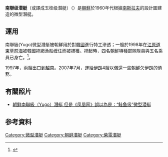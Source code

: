 {{潛艇
|名称= 南聯级<br/>Yugo Class
|图片= 
|照片说明= 
|舰种= 微型潜艇
|舰名= 
|拥有国= {{DPRK}}<br/>{{VNM}}<br/>{{IRN}}
|前型= 
|次型= [[鯊魚級潛艇_(朝鲜)|鯊魚級潛艇]]
|同型= 
|竣工= 40艘以上<ref>[{{Cite web |url=http://www.hazegray.org/worldnav/asiapac/n_korea.htm#1 |title=世界海軍 朝鮮 （{{lang-en|World Navy, North Korea}}）  |access-date=2010-12-03 |archive-date=2009-05-25 |archive-url=https://web.archive.org/web/20090525131453/http://www.hazegray.org/worldnav/asiapac/n_korea.htm#1 |dead-url=no }} 世界海軍 朝鮮 （{{lang-en|World Navy, North Korea}}） ]</ref>
|结局= 
|状态= 
|水上吃水= 
|水上排水量= 
|水下排水量= 90吨
|极限潜深= 
|长度= 20米
|阔度= 2米
|动力系统= 
|叶轴= 單轴柴油
|水上极速= 10节
|潜行极速= 4节
|乘员= 
|鱼雷= 2具533毫米鱼雷发射管
|导弹= 
|其他武裝=
|结构=
|续航力= 
|其他= 
}}
'''南聯级潜艇'''（或譯成玉桂级潛艇）（{{lang-en|Yugo class submarine}}）是[[朝鮮|朝鮮]]於1960年代根據[[南斯拉夫社会主义联邦共和国|南斯拉夫]]的設計圖建造的微型潛艇。

== 運用 ==
南聯級(Yugo)微型潛艇被朝鮮用於對[[韓國|韓國]]進行特工滲透；一艘於1998年在[[江原道_(韓國)|江原道]][[束草前海|束草前海]]被韓國拖網漁船缠住而被捕獲。撈起時，四名[[朝鮮|朝鮮]]特種部隊隊員與五名乘員已身亡。<ref name="globalsec">{{Cite web |url=http://www.globalsecurity.org/military/world/iran/yono.htm |title=GlobalSecurity.org |accessdate=2010-12-02 |archive-date=2010-12-05 |archive-url=https://web.archive.org/web/20101205005538/http://www.globalsecurity.org/military/world/iran/yono.htm |dead-url=no }}</ref>。

1997年，兩艘出口到[[越南|越南]]。2007年7月，運給[[伊朗|伊朗]]4艘以償還一些[[朝鮮|朝鮮]]欠伊朗的債務。

==有關照片==
*[https://web.archive.org/web/20100525025707/http://int.nfdaily.cn/content/2010-05/23/content_12171629.htm 朝鲜南聯級（Yugo）潛艇 但是《凤凰网》誤以為是：“鲑鱼级”微型潜艇 ]
== 参考資料 ==
{{reflist}}

[[Category:微型潛艇|Category:微型潛艇]]
[[Category:朝鲜潛艇|Category:朝鲜潛艇]]
[[Category:柴電潛艇|Category:柴電潛艇]]